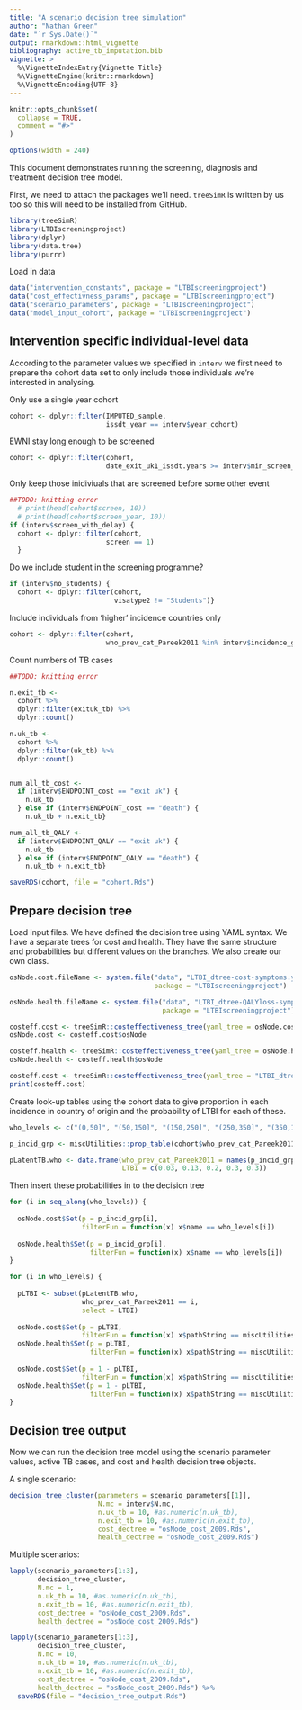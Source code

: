 ```yaml
---
title: "A scenario decision tree simulation"
author: "Nathan Green"
date: "`r Sys.Date()`"
output: rmarkdown::html_vignette
bibliography: active_tb_imputation.bib
vignette: >
  %\VignetteIndexEntry{Vignette Title}
  %\VignetteEngine{knitr::rmarkdown}
  %\VignetteEncoding{UTF-8}
---
```


```r
knitr::opts_chunk$set(
  collapse = TRUE,
  comment = "#>"
)

options(width = 240)
```


This document demonstrates running the screening, diagnosis and treatment decision tree model.
 
First, we need to attach the packages we'll need. `treeSimR` is written by us too so this will need to be installed from GitHub.

```r
library(treeSimR)
library(LTBIscreeningproject)
library(dplyr)
library(data.tree)
library(purrr)
```


Load in data

```r
data("intervention_constants", package = "LTBIscreeningproject")
data("cost_effectivness_params", package = "LTBIscreeningproject")
data("scenario_parameters", package = "LTBIscreeningproject")
data("model_input_cohort", package = "LTBIscreeningproject")
```


## Intervention specific individual-level data

According to the parameter values we specified in `interv` we first need to prepare the cohort data set to only include those individuals we're interested in analysing.

Only use a single year cohort
```r
cohort <- dplyr::filter(IMPUTED_sample,
                        issdt_year == interv$year_cohort)
```

EWNI stay long enough to be screened
```r
cohort <- dplyr::filter(cohort,
                        date_exit_uk1_issdt.years >= interv$min_screen_length_of_stay)
```

Only keep those inidiviuals that are screened before some other event
```r
##TODO: knitting error
  # print(head(cohort$screen, 10))
  # print(head(cohort$screen_year, 10))
if (interv$screen_with_delay) {
  cohort <- dplyr::filter(cohort,
                        screen == 1)
  }
```

Do we include student in the screening programme?
```r
if (interv$no_students) {
  cohort <- dplyr::filter(cohort,
                          visatype2 != "Students")}
```

Include individuals from 'higher' incidence countries only
```r
cohort <- dplyr::filter(cohort,
                        who_prev_cat_Pareek2011 %in% interv$incidence_grps_screen)
```

Count numbers of TB cases

```r
##TODO: knitting error

n.exit_tb <-
  cohort %>%
  dplyr::filter(exituk_tb) %>%
  dplyr::count()

n.uk_tb <-
  cohort %>%
  dplyr::filter(uk_tb) %>%
  dplyr::count()


num_all_tb_cost <-
  if (interv$ENDPOINT_cost == "exit uk") {
    n.uk_tb
  } else if (interv$ENDPOINT_cost == "death") {
    n.uk_tb + n.exit_tb}

num_all_tb_QALY <-
  if (interv$ENDPOINT_QALY == "exit uk") {
    n.uk_tb
  } else if (interv$ENDPOINT_QALY == "death") {
    n.uk_tb + n.exit_tb}
```

```r
saveRDS(cohort, file = "cohort.Rds")
```


## Prepare decision tree

Load input files. We have defined the decision tree using YAML syntax.
We have a separate trees for cost and health. They have the same structure and probabilities but different values on the branches. We also create our own class.

```r
osNode.cost.fileName <- system.file("data", "LTBI_dtree-cost-symptoms.yaml",
                                    package = "LTBIscreeningproject")

osNode.health.fileName <- system.file("data", "LTBI_dtree-QALYloss-symptoms.yaml",
                                      package = "LTBIscreeningproject")

costeff.cost <- treeSimR::costeffectiveness_tree(yaml_tree = osNode.cost.fileName)
osNode.cost <- costeff.cost$osNode

costeff.health <- treeSimR::costeffectiveness_tree(yaml_tree = osNode.health.fileName)
osNode.health <- costeff.health$osNode
```

```r
costeff.cost <- treeSimR::costeffectiveness_tree(yaml_tree = "LTBI_dtree-cost-symptoms.yaml")
print(costeff.cost)
```


Create look-up tables using the cohort data to give proportion in each incidence in country of origin and the probability of LTBI for each of these.

```r
who_levels <- c("(0,50]", "(50,150]", "(150,250]", "(250,350]", "(350,1e+05]")

p_incid_grp <- miscUtilities::prop_table(cohort$who_prev_cat_Pareek2011)

pLatentTB.who <- data.frame(who_prev_cat_Pareek2011 = names(p_incid_grp),
                            LTBI = c(0.03, 0.13, 0.2, 0.3, 0.3))
```

Then insert these probabilities in to the decision tree
```r
for (i in seq_along(who_levels)) {
  
  osNode.cost$Set(p = p_incid_grp[i],
                  filterFun = function(x) x$name == who_levels[i])
  
  osNode.health$Set(p = p_incid_grp[i],
                    filterFun = function(x) x$name == who_levels[i])
}

for (i in who_levels) {
  
  pLTBI <- subset(pLatentTB.who,
                  who_prev_cat_Pareek2011 == i,
                  select = LTBI)
  
  osNode.cost$Set(p = pLTBI,
                  filterFun = function(x) x$pathString == miscUtilities::pastef("LTBI screening cost", i, "LTBI"))
  osNode.health$Set(p = pLTBI,
                    filterFun = function(x) x$pathString == miscUtilities::pastef("LTBI screening QALY loss", i, "LTBI"))
  
  osNode.cost$Set(p = 1 - pLTBI,
                  filterFun = function(x) x$pathString == miscUtilities::pastef("LTBI screening cost", i, "non-LTBI"))
  osNode.health$Set(p = 1 - pLTBI,
                    filterFun = function(x) x$pathString == miscUtilities::pastef("LTBI screening QALY loss", i, "non-LTBI"))
}
```


## Decision tree output

Now we can run the decision tree model using the scenario parameter values, active TB cases, and cost and health decision tree objects.

A single scenario:

```r
decision_tree_cluster(parameters = scenario_parameters[[1]],
                      N.mc = interv$N.mc,
                      n.uk_tb = 10, #as.numeric(n.uk_tb),
                      n.exit_tb = 10, #as.numeric(n.exit_tb),
                      cost_dectree = "osNode_cost_2009.Rds",
                      health_dectree = "osNode_cost_2009.Rds")
```

Multiple scenarios:

```r
lapply(scenario_parameters[1:3],
       decision_tree_cluster,
       N.mc = 1,
       n.uk_tb = 10, #as.numeric(n.uk_tb),
       n.exit_tb = 10, #as.numeric(n.exit_tb),
       cost_dectree = "osNode_cost_2009.Rds",
       health_dectree = "osNode_cost_2009.Rds")
```

```r
lapply(scenario_parameters[1:3],
       decision_tree_cluster,
       N.mc = 10,
       n.uk_tb = 10, #as.numeric(n.uk_tb),
       n.exit_tb = 10, #as.numeric(n.exit_tb),
       cost_dectree = "osNode_cost_2009.Rds",
       health_dectree = "osNode_cost_2009.Rds") %>% 
  saveRDS(file = "decision_tree_output.Rds")
```
